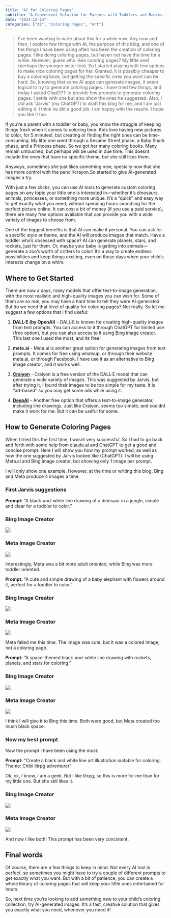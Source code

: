 ```yaml
---
title: "AI for Coloring Pages"
subtitle: "A Convenient Solution for Parents with Toddlers and Babies (or yourself!)"
date: "2024-12-14"
categories: ["AI", "Coloring Pages", "Art"]
---
```


> I've been wanting to write about this for a while now. Any now and then, I explore few things with AI, the purpose of this blog, and one of the things I have been using often has been the creation of coloring pages. I like doing coloring pages, but haven not have the time for a while. However, guess who likes coloring pages? My little one! (perhaps the younger sister too). So I started playing with few options to make nice coloring pages for her.
> Granted, it is possibly cheaper to buy a coloring book, but getting the specific ones you want can be hard. So, knowing that some AI apps can generate images, it seem logical to try to generate coloring pages. I have tried few things, and today I asked ChatGPT to provide few prompts to generate coloring pages. I settle with one but also show the ones he suggested.
> Also, I did ask "Jarvis" (my ChatGPT) to draft this blog for me, and I am just editing it. I think he did a good job. I am happy with the results. I hope you like it too.
 
If you're a parent with a toddler or baby, you know the struggle of keeping things fresh when it comes to coloring time. Kids love having new pictures to color, for 5 minutes!, but creating or finding the right ones can be time-consuming. My litte one went through a Sesame Street phase, a Baby Shark phase, and a Princess phase. So we got her many coloring books. Many remain untouched, but perhaps will be used in due time. This doesnt include the ones that have no specific theme, but she still likes them. 

Anyways, sometimes she just likes something new, specially now that she has more control with the pencil/crayon.So started to give AI-generated images a try.

With just a few clicks, you can use AI tools to generate custom coloring pages on any topic your little one is interested in—whether it's dinosaurs, animals, princesses, or something more unique. It’s a "quick" and easy way to get exactly what you need, without spending hours searching for the perfect picture online. It can cost a bit of money (if you use a paid service), there are many free options available that can provide you with a wide variety of images to choose from.

One of the biggest benefits is that AI can make it personal. You can ask for a specific style or theme, and the AI will produce images that match. Have a toddler who’s obsessed with space? AI can generate planets, stars, and rockets, just for them. Or, maybe your baby is getting into animals—generate a zoo's worth of critters to color! It’s a way to create endless possibilities and keep things exciting, even on those days when your child’s interests change on a whim.

## Where to Get Started

There are now a days, many models that offer text-to-image generation, with the most realistic and high-quality images you can wish for. Some of them are so real, you may have a hard time to tell they were AI-generated. But do we need that level of quality for coloring pages? Not really. So let me suggest a few options that I find useful:

1. **DALL·E (by OpenAI)** - DALL·E is known for creating high-quality images from text prompts. You can access to it through ChatGPT for limited use (free option), but you can also access to it using [Bing image creator](https://www.bing.com/images/create). This last one I used the most, and its free!

2. **meta.ai** - Meta.ai is another great option for generating images from text prompts. It comes for free using whatsup, or through their website meta.ai, or through Facebook. I have use it as an alternative to Bing image creator, and it works well.

3. [**Craiyon**](https://www.craiyon.com/) - Craiyon is a free version of the DALL·E model that can generate a wide variety of images. This was suggested by Jarvis, but after trying it, I found their images to be too simple for my taste. It is "ad-based" so you may get some ads while using it.

4. [**DeepAI**](https://deepai.org/machine-learning-model/text2img) - Another free option that offers a text-to-image generator, including line drawings. Just like Craiyon, seems too simple, and couldnt make it work for me. But it can be useful for some.

## How to Generate Coloring Pages

When I tried this the first time, I wasnt very successful. So I had to go back and forth with some help from claude.ai and ChatGPT to get a good and concise prompt. Here I will show you how my prompt worked, as well as how the one suggested by Jarvis looked like (ChatGPT). I will be using Meta.ai and Bing image creator, but showing only 1 image per prompt.

I will only show one example. However, at the time or writing this blog, Bing and Meta produce 4 images a time.

### First Jarvis suggestions

**Prompt:** “A black-and-white line drawing of a dinosaur in a jungle, simple and clear for a toddler to color.”

::: {.grid}

::: {.g-col-2 .g-col-md-6 .g-col-lg-4}

### Bing Image Creator
![](/assets/blog/color-pages/dino-bing1.jpg)

:::


::: {.g-col-2 .g-col-md-6 .g-col-lg-4}

### Meta Image Creator
![](/assets/blog/color-pages/dino-meta1.jpg)

:::


:::

Interestingly, Meta was a bit more adult oriented, while Bing was more toddler oriented.

 
**Prompt:** “A cute and simple drawing of a baby elephant with flowers around it, perfect for a toddler to color.”

::: {.grid}

::: {.g-col-12 .g-col-md-6 .g-col-lg-4}

### Bing Image Creator
![](/assets/blog/color-pages/elphant-bing.jpg)

:::


::: {.g-col-12 .g-col-md-6 .g-col-lg-4}

### Meta Image Creator
![](/assets/blog/color-pages/elphant-meta.jpg)

:::

:::

Meta failed me this time. The image was cute, but it was a colored image, not a coloring page. 

**Prompt:** “A space-themed black-and-white line drawing with rockets, planets, and stars for coloring.”

::: {.grid}


::: {.g-col-12 .g-col-md-6 .g-col-lg-4}

### Bing Image Creator
![](/assets/blog/color-pages/space-bing.jpg)

:::


::: {.g-col-12 .g-col-md-6 .g-col-lg-4}

### Meta Image Creator
![](/assets/blog/color-pages/space-meta.jpg)

:::


:::

I think I will give it to Bing this time. Both were good, but Meta created too much black space.

### Now my best prompt

Now the prompt I have been using the most:

**Prompt:** “Create a black and white line art illustration suitable for coloring. Theme: Chibi litrpg adventurer”

Ok, ok, I know, I am a geek. But I like litrpg, so this is more for me than for my little one. But she still likes it.

::: {.grid}


::: {.g-col-12 .g-col-md-6 .g-col-lg-4}

### Bing Image Creator
![](/assets/blog/color-pages/litrpg-bing.jpg)

:::


::: {.g-col-12 .g-col-md-6 .g-col-lg-4}

### Meta Image Creator
![](/assets/blog/color-pages/litrpg-meta.jpg)

:::


:::

And now I like both! This prompt has been very concistent.


## Final words

Of course, there are a few things to keep in mind. Not every AI tool is perfect, so sometimes you might have to try a couple of different prompts to get exactly what you want. But with a bit of patience, you can create a whole library of coloring pages that will keep your little ones entertained for hours.

So, next time you’re looking to add something new to your child’s coloring collection, try AI-generated images. It’s a fast, creative solution that gives you exactly what you need, whenever you need it!
 